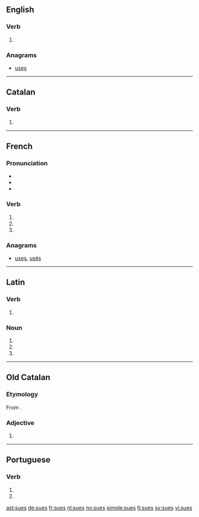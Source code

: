 {{also|Sues|sués}}
==English==

===Verb===
{{head|en|verb form}}

# {{en-third-person singular of|sue}}

===Anagrams===
* [[uses#English|uses]]

----

==Catalan==

===Verb===
{{head|ca|verb form}}

# {{ca-verb form of|p=2|n=sg|t=pres|m=ind|suar}}

----

==French==

===Pronunciation===
* {{IPA|lang=fr|/sy/}}
* {{homophones|su|sue|suent|sus|sut|sût|lang=fr}}
* {{rhymes|y|lang=fr}}

===Verb===
{{fr-verb-form}}

# {{conjugation of|suer||2|s|pres|ind|lang=fr}}
# {{conjugation of|suer||2|s|pres|sub|lang=fr}}
# {{form of|Plural feminine of past participle|savoir|lang=fr}}

===Anagrams===
* [[uses#French|uses]], [[usés#French|usés]]

----

==Latin==

===Verb===
{{la-verb-form|suēs}}

# {{conjugation of|suō||2|s|fut|act|ind|lang=la}}

===Noun===
{{la-noun-form|suēs}}

# {{inflection of|sūs||nom|p|lang=la}}
# {{inflection of|sūs||acc|p|lang=la}}
# {{inflection of|sūs||voc|p|lang=la}}

----

==Old Catalan==

===Etymology===
From {{etyl|la|roa-oca}} {{term|suus|suās|lang=la}}.

===Adjective===
{{head|roa-oca|adjective form}}

# {{feminine plural of|sou|lang=ca}}

----

==Portuguese==

===Verb===
{{pt-verb-form|suar}}

# {{pt-verb form of|suar|ar|imperative|negative|singular|second}}
# {{pt-verb form of|suar|ar|subjunctive|present|singular|second}}

[[ast:sues]]
[[de:sues]]
[[fr:sues]]
[[nl:sues]]
[[no:sues]]
[[simple:sues]]
[[fi:sues]]
[[sv:sues]]
[[vi:sues]]